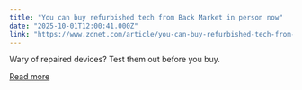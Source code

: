 ```yaml
---
title: "You can buy refurbished tech from Back Market in person now"
date: "2025-10-01T12:00:41.000Z"
link: "https://www.zdnet.com/article/you-can-buy-refurbished-tech-from-back-market-in-person-now/"
---
```


Wary of repaired devices? Test them out before you buy.

[Read more](https://www.zdnet.com/article/you-can-buy-refurbished-tech-from-back-market-in-person-now/)

